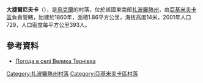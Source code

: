 {{coord|46|40|37|N|35|0|0|E|scale:100000|display=title}}

'''大捷爾尼夫卡'''（{{lang-uk|Велика Тернівка}}），是[[烏克蘭|烏克蘭]]的村落，位於該國東南部[[扎波羅熱州|扎波羅熱州]]，由[[亞基米夫卡區|亞基米夫卡區]]負責管轄，始建於1860年，面積1.86平方公里，海拔高度14米，2001年人口729，人口密度每平方公里393人。

==參考資料==
* [http://weather.in.ua/ua/zaporozhskaja/2825 Погода в селі Велика Тернівка]{{Wayback|url=http://weather.in.ua/ua/zaporozhskaja/2825 |date=20111220155105 }}

[[Category:扎波羅熱州村落|Category:扎波羅熱州村落]]
[[Category:亞基米夫卡區村落|Category:亞基米夫卡區村落]]


{{Zaporizhia-geo-stub}}